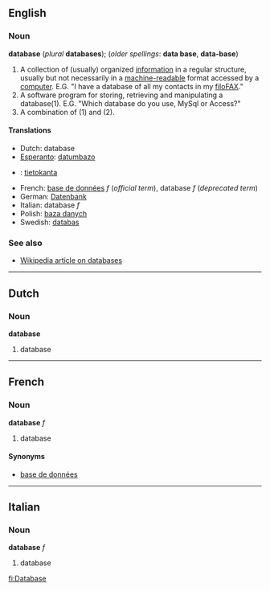 ==English==
===Noun===
'''database''' (''plural'' '''databases'''); (''older spellings'': '''data base''', '''data-base''')

#A collection of (usually) organized [[information]] in a regular structure, usually but not necessarily in a [[machine-readable]] format accessed by a [[computer]]. E.G. "I have a database of all my contacts in my [[filoFAX]]."
#A software program for storing, retrieving and manipulating a database(1). E.G. "Which database do you use, MySql or Access?" 
#A combination of (1) and (2). 

====Translations====
*Dutch: database
*[[Esperanto]]: [[datumbazo]]
*{{fi}}: [[tietokanta]]
*French: [[base de données]] ''f'' (''official term''), database ''f'' (''deprecated term'')
*German: [[Datenbank]]
*Italian: database ''f''
*Polish: [[baza danych]]
*Swedish: [[databas]]

===See also===
*[[w:en:Database|Wikipedia article on databases]]

----
==Dutch==
===Noun===
'''database'''

#database

----
==French==
===Noun===
'''database''' ''f''

#database

====Synonyms====
*[[base de données]]

----
==Italian==
===Noun===
'''database''' ''f''

#database

[[fi:Database]]